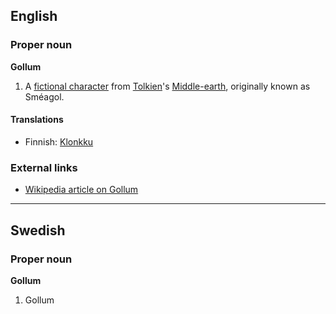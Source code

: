 ==English==
===Proper noun===
'''Gollum'''

#A [[fictional character]] from [[Tolkien]]'s [[Middle-earth]], originally known as Sméagol.

====Translations====
*Finnish: [[Klonkku]]

===External links===
*[[w:Gollum|Wikipedia article on Gollum]]

----
==Swedish==
===Proper noun===
'''Gollum'''

#Gollum